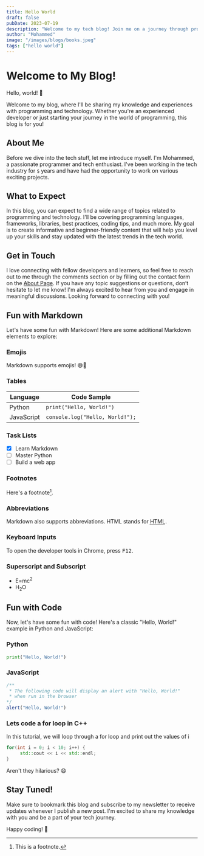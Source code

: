 ```yaml
---
title: Hello World
draft: false
pubDate: 2023-07-19
description: "Welcome to my tech blog! Join me on a journey through programming and technology"
author: "Mohammed"
image: "/images/blogs/books.jpeg"
tags: ["hello world"]
---
```


# Welcome to My Blog!

Hello, world! 👋

Welcome to my blog, where I'll be sharing my knowledge and experiences with
programming and technology. Whether you're an experienced developer or just starting your journey
in the world of programming, this blog is for you!

## About Me

Before we dive into the tech stuff, let me introduce myself. I'm Mohammed,
a passionate programmer and tech enthusiast. I've been working in the tech industry for `$`
years and have had the opportunity to work on various exciting projects.

## What to Expect

In this blog, you can expect to find a wide range of topics related to programming and technology.
I'll be covering programming languages, frameworks, libraries, best practices, coding tips,
and much more. My goal is to create informative and beginner-friendly content that will help
you level up your skills and stay updated with the latest trends in the tech world.

## Get in Touch

I love connecting with fellow developers and learners, so feel free to reach out to me through
the comments section or by filling out the contact form on the [About Page](/about#contact).
If you have any topic suggestions or questions, don’t hesitate to let me know! I'm always excited
to hear from you and engage in meaningful discussions. Looking forward to connecting with you!

## Fun with Markdown

Let's have some fun with Markdown! Here are some additional Markdown elements to explore:

### Emojis

Markdown supports emojis! 😄🚀

### Tables

| Language   | Code Sample                     |
| ---------- | ------------------------------- |
| Python     | `print("Hello, World!")`        |
| JavaScript | `console.log("Hello, World!");` |

### Task Lists

-   [x] Learn Markdown
-   [ ] Master Python
-   [ ] Build a web app

### Footnotes

Here's a footnote[^1].

[^1]: This is a footnote.

### Abbreviations

Markdown also supports abbreviations. HTML stands for <abbr title="Hypertext Markup Language">HTML</abbr>.

### Keyboard Inputs

To open the developer tools in Chrome, press <kbd>F12</kbd>.

### Superscript and Subscript

-   E=mc<sup>2</sup>
-   H<sub>2</sub>O

## Fun with Code

Now, let's have some fun with code! Here's a classic "Hello, World!" example in Python and JavaScript:

### Python

```python:main.py
print("Hello, World!")
```

### JavaScript

```javascript:hello.js
/**
 * The following code will display an alert with "Hello, World!"
 * when run in the browser
*/
alert("Hello, World!")
```

### Lets code a for loop in C++

In this tutorial, we will loop through a for loop and print out the values of i

```cpp:main.cpp
for(int i = 0; i < 10; i++) {
     std::cout << i << std::endl;
}
```

Aren't they hilarious? 😄

## Stay Tuned!

Make sure to bookmark this blog and subscribe to my newsletter to receive updates whenever I
publish a new post. I'm excited to share my knowledge with you and be a part of your tech journey.

Happy coding! 🚀
